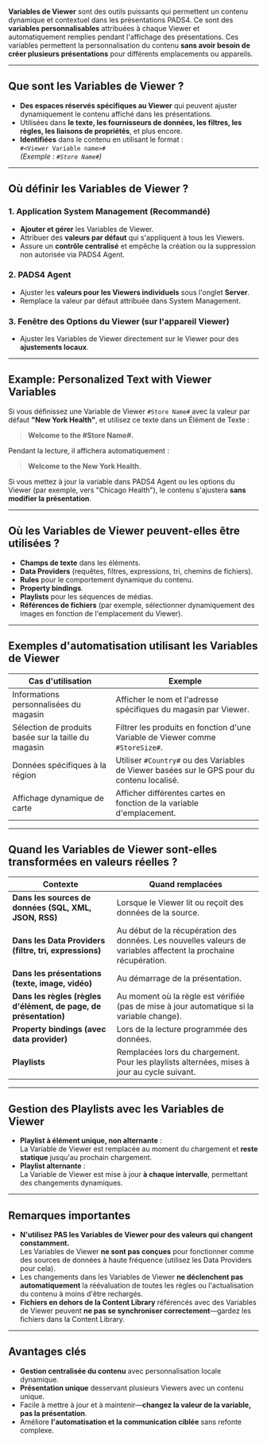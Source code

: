**Variables de Viewer** sont des outils puissants qui permettent un contenu dynamique et contextuel dans les présentations PADS4. Ce sont des **variables personnalisables** attribuées à chaque Viewer et automatiquement remplies pendant l'affichage des présentations. Ces variables permettent la personnalisation du contenu **sans avoir besoin de créer plusieurs présentations** pour différents emplacements ou appareils.

***

## **Que sont les Variables de Viewer ?**

* **Des espaces réservés spécifiques au Viewer** qui peuvent ajuster dynamiquement le contenu affiché dans les présentations.
* Utilisées dans **le texte, les fournisseurs de données, les filtres, les règles, les liaisons de propriétés**, et plus encore.
* **Identifiées** dans le contenu en utilisant le format :\
  `#<Viewer Variable name>#`\
  *(Exemple : `#Store Name#`)*

***

## **Où définir les Variables de Viewer ?**

### **1. Application System Management (Recommandé)**

* **Ajouter et gérer** les Variables de Viewer.
* Attribuer des **valeurs par défaut** qui s'appliquent à tous les Viewers.
* Assure un **contrôle centralisé** et empêche la création ou la suppression non autorisée via PADS4 Agent.

### **2. PADS4 Agent**

* Ajuster les **valeurs pour les Viewers individuels** sous l'onglet **Server**.
* Remplace la valeur par défaut attribuée dans System Management.

### **3. Fenêtre des Options du Viewer (sur l'appareil Viewer)**

* Ajuster les Variables de Viewer directement sur le Viewer pour des **ajustements locaux**.

***

## **Example: Personalized Text with Viewer Variables**

Si vous définissez une Variable de Viewer `#Store Name#` avec la valeur par défaut **"New York Health"**, et utilisez ce texte dans un Élément de Texte :

> **Welcome to the #Store Name#.**

Pendant la lecture, il affichera automatiquement :

> **Welcome to the New York Health.**

Si vous mettez à jour la variable dans PADS4 Agent ou les options du Viewer (par exemple, vers "Chicago Health"), le contenu s'ajustera **sans modifier la présentation**.

***

## **Où les Variables de Viewer peuvent-elles être utilisées ?**

* **Champs de texte** dans les éléments.
* **Data Providers** (requêtes, filtres, expressions, tri, chemins de fichiers).
* **Rules** pour le comportement dynamique du contenu.
* **Property bindings**.
* **Playlists** pour les séquences de médias.
* **Références de fichiers** (par exemple, sélectionner dynamiquement des images en fonction de l'emplacement du Viewer).

***

## **Exemples d'automatisation utilisant les Variables de Viewer**

| **Cas d'utilisation**                                | **Exemple**                                                                                 |
| ---------------------------------------------------- | ------------------------------------------------------------------------------------------- |
| Informations personnalisées du magasin               | Afficher le nom et l'adresse spécifiques du magasin par Viewer.                             |
| Sélection de produits basée sur la taille du magasin | Filtrer les produits en fonction d'une Variable de Viewer comme `#StoreSize#`.              |
| Données spécifiques à la région                      | Utiliser `#Country#` ou des Variables de Viewer basées sur le GPS pour du contenu localisé. |
| Affichage dynamique de carte                         | Afficher différentes cartes en fonction de la variable d'emplacement.                       |

***

## **Quand les Variables de Viewer sont-elles transformées en valeurs réelles ?**

| **Contexte**                                                     | **Quand remplacées**                                                                                             |
| ---------------------------------------------------------------- | ---------------------------------------------------------------------------------------------------------------- |
| **Dans les sources de données (SQL, XML, JSON, RSS)**            | Lorsque le Viewer lit ou reçoit des données de la source.                                                        |
| **Dans les Data Providers (filtre, tri, expressions)**           | Au début de la récupération des données. Les nouvelles valeurs de variables affectent la prochaine récupération. |
| **Dans les présentations (texte, image, vidéo)**                 | Au démarrage de la présentation.                                                                                 |
| **Dans les règles (règles d'élément, de page, de présentation)** | Au moment où la règle est vérifiée (pas de mise à jour automatique si la variable change).                       |
| **Property bindings (avec data provider)**                       | Lors de la lecture programmée des données.                                                                       |
| **Playlists**                                                    | Remplacées lors du chargement. Pour les playlists alternées, mises à jour au cycle suivant.                      |

***

## **Gestion des Playlists avec les Variables de Viewer**

* **Playlist à élément unique, non alternante** :\
  La Variable de Viewer est remplacée au moment du chargement et **reste statique** jusqu'au prochain chargement.
* **Playlist alternante** :\
  La Variable de Viewer est mise à jour **à chaque intervalle**, permettant des changements dynamiques.

***

## **Remarques importantes**

* **N'utilisez PAS les Variables de Viewer pour des valeurs qui changent constamment.**\
  Les Variables de Viewer **ne sont pas conçues** pour fonctionner comme des sources de données à haute fréquence (utilisez les Data Providers pour cela).
* Les changements dans les Variables de Viewer **ne déclenchent pas automatiquement** la réévaluation de toutes les règles ou l'actualisation du contenu à moins d'être rechargés.
* **Fichiers en dehors de la Content Library** référencés avec des Variables de Viewer peuvent **ne pas se synchroniser correctement**—gardez les fichiers dans la Content Library.

***

## **Avantages clés**

* **Gestion centralisée du contenu** avec personnalisation locale dynamique.
* **Présentation unique** desservant plusieurs Viewers avec un contenu unique.
* Facile à mettre à jour et à maintenir—**changez la valeur de la variable, pas la présentation**.
* Améliore **l'automatisation et la communication ciblée** sans refonte complexe.
